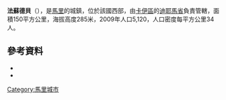 '''法蘇德貝'''（{{lang-fr|Fassoudébé}}），是[[馬里|馬里]]的城鎮，位於該國西部，由[[卡伊區|卡伊區]]的[[迪耶馬省|迪耶馬省]]負責管轄，面積150平方公里，海拔高度285米，2009年人口5,120，人口密度每平方公里34人。

==參考資料==
*{{citation|title=Plan de Sécurite Alimentaire Commune Rurale de Fassoudébé 2007-2011 |publisher=Commissariat à la Sécurité Alimentaire, République du Mali, USAID-Mali |year=2007 |url=http://www.csa-mali.org/plans/Kayes/plansa_diema/psa_fassoudebe.pdf |language=fr |deadurl=yes |archiveurl=https://web.archive.org/web/20120422035153/http://www.csa-mali.org/plans/Kayes/plansa_diema/psa_fassoudebe.pdf |archivedate=2012-04-22 }}
*{{citation | url=http://instat.gov.ml/documentation/kayes.pdf | publisher=République de Mali: Institut National de la Statistique | title=Resultats Provisoires RGPH 2009 (Région de Kayes) | language=fr | accessdate=2015-07-21 | archive-date=2011-07-22 | archive-url=https://web.archive.org/web/20110722215701/http://instat.gov.ml/documentation/kayes.pdf | dead-url=no }}

{{Coord|15.119|N|9.435|W|display=title}}

{{卡伊區}}

[[Category:馬里城市|Category:馬里城市]]


{{Mali-geo-stub}}